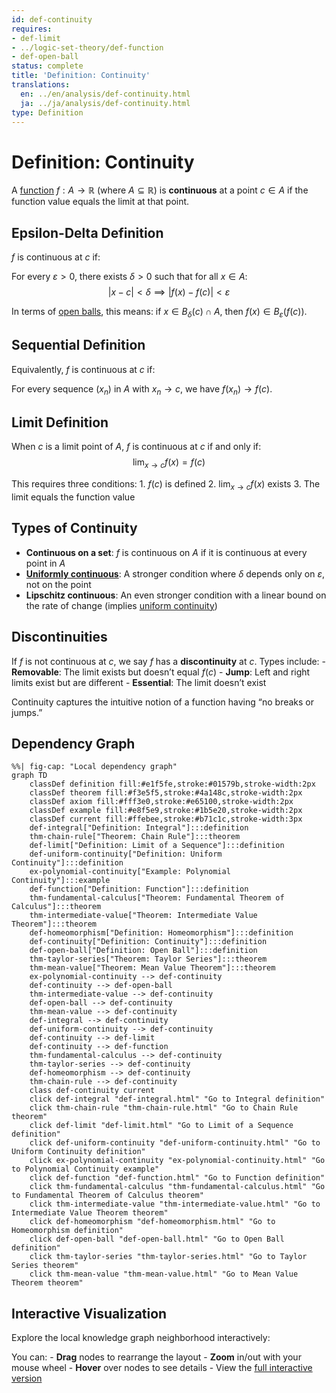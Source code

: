 ```yaml
---
id: def-continuity
requires:
- def-limit
- ../logic-set-theory/def-function
- def-open-ball
status: complete
title: 'Definition: Continuity'
translations:
  en: ../en/analysis/def-continuity.html
  ja: ../ja/analysis/def-continuity.html
type: Definition
---
```


# Definition: Continuity {#def-continuity}

A [function](../logic-set-theory/def-function.qmd) $f: A \to \mathbb{R}$ (where $A \subseteq \mathbb{R}$) is **continuous** at a point $c \in A$ if the function value equals the limit at that point.

## Epsilon-Delta Definition

$f$ is continuous at $c$ if:

For every $\varepsilon > 0$, there exists $\delta > 0$ such that for all $x \in A$:
$$|x - c| < \delta \implies |f(x) - f(c)| < \varepsilon$$

In terms of [open balls](def-open-ball.qmd), this means: if $x \in B_\delta(c) \cap A$, then $f(x) \in B_\varepsilon(f(c))$.

## Sequential Definition

Equivalently, $f$ is continuous at $c$ if:

For every sequence $(x_n)$ in $A$ with $x_n \to c$, we have $f(x_n) \to f(c)$.

## Limit Definition

When $c$ is a limit point of $A$, $f$ is continuous at $c$ if and only if:
$$\lim_{x \to c} f(x) = f(c)$$

This requires three conditions:
1. $f(c)$ is defined
2. $\lim_{x \to c} f(x)$ exists
3. The limit equals the function value

## Types of Continuity

- **Continuous on a set**: $f$ is continuous on $A$ if it is continuous at every point in $A$
- **[Uniformly continuous](def-uniform-continuity.qmd)**: A stronger condition where $\delta$ depends only on $\varepsilon$, not on the point
- **Lipschitz continuous**: An even stronger condition with a linear bound on the rate of change (implies [uniform continuity](def-uniform-continuity.qmd))

## Discontinuities

If $f$ is not continuous at $c$, we say $f$ has a **discontinuity** at $c$. Types include:
- **Removable**: The limit exists but doesn't equal $f(c)$
- **Jump**: Left and right limits exist but are different
- **Essential**: The limit doesn't exist

Continuity captures the intuitive notion of a function having "no breaks or jumps."

## Dependency Graph

```mermaid
%%| fig-cap: "Local dependency graph"
graph TD
    classDef definition fill:#e1f5fe,stroke:#01579b,stroke-width:2px
    classDef theorem fill:#f3e5f5,stroke:#4a148c,stroke-width:2px
    classDef axiom fill:#fff3e0,stroke:#e65100,stroke-width:2px
    classDef example fill:#e8f5e9,stroke:#1b5e20,stroke-width:2px
    classDef current fill:#ffebee,stroke:#b71c1c,stroke-width:3px
    def-integral["Definition: Integral"]:::definition
    thm-chain-rule["Theorem: Chain Rule"]:::theorem
    def-limit["Definition: Limit of a Sequence"]:::definition
    def-uniform-continuity["Definition: Uniform Continuity"]:::definition
    ex-polynomial-continuity["Example: Polynomial Continuity"]:::example
    def-function["Definition: Function"]:::definition
    thm-fundamental-calculus["Theorem: Fundamental Theorem of Calculus"]:::theorem
    thm-intermediate-value["Theorem: Intermediate Value Theorem"]:::theorem
    def-homeomorphism["Definition: Homeomorphism"]:::definition
    def-continuity["Definition: Continuity"]:::definition
    def-open-ball["Definition: Open Ball"]:::definition
    thm-taylor-series["Theorem: Taylor Series"]:::theorem
    thm-mean-value["Theorem: Mean Value Theorem"]:::theorem
    ex-polynomial-continuity --> def-continuity
    def-continuity --> def-open-ball
    thm-intermediate-value --> def-continuity
    def-open-ball --> def-continuity
    thm-mean-value --> def-continuity
    def-integral --> def-continuity
    def-uniform-continuity --> def-continuity
    def-continuity --> def-limit
    def-continuity --> def-function
    thm-fundamental-calculus --> def-continuity
    thm-taylor-series --> def-continuity
    def-homeomorphism --> def-continuity
    thm-chain-rule --> def-continuity
    class def-continuity current
    click def-integral "def-integral.html" "Go to Integral definition"
    click thm-chain-rule "thm-chain-rule.html" "Go to Chain Rule theorem"
    click def-limit "def-limit.html" "Go to Limit of a Sequence definition"
    click def-uniform-continuity "def-uniform-continuity.html" "Go to Uniform Continuity definition"
    click ex-polynomial-continuity "ex-polynomial-continuity.html" "Go to Polynomial Continuity example"
    click def-function "def-function.html" "Go to Function definition"
    click thm-fundamental-calculus "thm-fundamental-calculus.html" "Go to Fundamental Theorem of Calculus theorem"
    click thm-intermediate-value "thm-intermediate-value.html" "Go to Intermediate Value Theorem theorem"
    click def-homeomorphism "def-homeomorphism.html" "Go to Homeomorphism definition"
    click def-open-ball "def-open-ball.html" "Go to Open Ball definition"
    click thm-taylor-series "thm-taylor-series.html" "Go to Taylor Series theorem"
    click thm-mean-value "thm-mean-value.html" "Go to Mean Value Theorem theorem"
```

## Interactive Visualization

Explore the local knowledge graph neighborhood interactively:

::: {.graph-viz data-id="def-continuity" data-width="700" data-height="500"}
:::

You can:
- **Drag** nodes to rearrange the layout
- **Zoom** in/out with your mouse wheel
- **Hover** over nodes to see details
- View the [full interactive version](../../output/interactive/def-continuity.html){target="_blank"}
